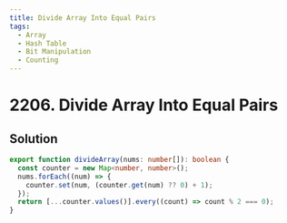 ```yaml
---
title: Divide Array Into Equal Pairs
tags:
  - Array
  - Hash Table
  - Bit Manipulation
  - Counting
---
```


# 2206. Divide Array Into Equal Pairs

<Badges>
  <LevelBadge level="easy" />
  <TopicBadge name="Array" slug="array" />
  <TopicBadge name="Hash Table" slug="hash-table" />
  <TopicBadge name="Bit Manipulation" slug="bit-manipulation" />
  <TopicBadge name="Counting" slug="counting" />
</Badges>

## Solution

```typescript filename="solution.ts" copy
export function divideArray(nums: number[]): boolean {
  const counter = new Map<number, number>();
  nums.forEach((num) => {
    counter.set(num, (counter.get(num) ?? 0) + 1);
  });
  return [...counter.values()].every((count) => count % 2 === 0);
}
```

<ProblemLink
  codingSite="leetcode"
  href="https://leetcode.com/problems/divide-array-into-equal-pairs"
  title="Divide Array Into Equal Pairs"
/>
